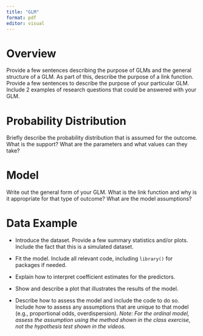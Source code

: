 ```yaml
---
title: "GLM"
format: pdf
editor: visual
---
```


# Overview

Provide a few sentences describing the purpose of GLMs and the general
structure of a GLM. As part of this, describe the purpose of a link
function. Provide a few sentences to describe the purpose of your
particular GLM. Include 2 examples of research questions that could be
answered with your GLM.

# Probability Distribution

Briefly describe the probability distribution that is assumed for the
outcome. What is the support? What are the parameters and what values
can they take?

# Model

Write out the general form of your GLM. What is the link function and
why is it appropriate for that type of outcome? What are the model
assumptions?

# Data Example

-   Introduce the dataset. Provide a few summary statistics and/or plots. Include the fact that this is a simulated dataset.

-   Fit the model. Include all relevant code, including `library()` for packages if needed.

-   Explain how to interpret coefficient estimates for the predictors.

-   Show and describe a plot that illustrates the results of the model.

-   Describe how to assess the model and include the code to do so. Include how to assess any assumptions that are unique to that model (e.g., proportional odds, overdispersion). *Note: For the ordinal model, assess the assumption using the method shown in the class exercise, not the hypothesis test shown in the videos.*
